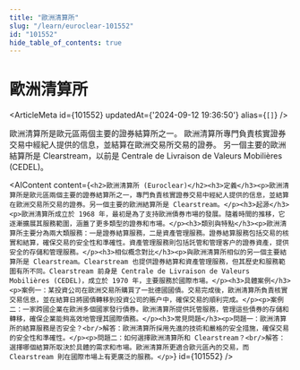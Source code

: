 ```yaml
---
title: "歐洲清算所"
slug: "/learn/euroclear-101552"
id: "101552"
hide_table_of_contents: true
---
```



# 歐洲清算所

<ArticleMeta id={101552} updatedAt={'2024-09-12 19:36:50'} alias={`[]`} />
<div className='border-solid border-b border-t-0 my-4 border-[var(--ifm-color-gray-300)]' />

歐洲清算所是歐元區兩個主要的證券結算所之一。 歐洲清算所專門負責核實證券交易中經紀人提供的信息，並結算在歐洲交易所交易的證券。 另一個主要的歐洲結算所是 Clearstream，以前是 Centrale de Livraison de Valeurs Mobilières (CEDEL)。

<AIContent content={`<h2>歐洲清算所 (Euroclear)</h2><h3>定義</h3><p>歐洲清算所是歐元區兩個主要的證券結算所之一，專門負責核實證券交易中經紀人提供的信息，並結算在歐洲交易所交易的證券。另一個主要的歐洲結算所是 Clearstream。</p><h3>起源</h3><p>歐洲清算所成立於 1968 年，最初是為了支持歐洲債券市場的發展。隨着時間的推移，它逐漸擴展其服務範圍，涵蓋了更多類型的證券和市場。</p><h3>類別與特點</h3><p>歐洲清算所主要分為兩大類服務：一是證券結算服務，二是資產管理服務。證券結算服務包括交易的核實和結算，確保交易的安全性和準確性。資產管理服務則包括託管和管理客户的證券資產，提供安全的存儲和管理服務。</p><h3>相似概念對比</h3><p>與歐洲清算所相似的另一個主要結算所是 Clearstream。Clearstream 也提供證券結算和資產管理服務，但其歷史和服務範圍有所不同。Clearstream 前身是 Centrale de Livraison de Valeurs Mobilières (CEDEL)，成立於 1970 年，主要服務於國際市場。</p><h3>具體案例</h3><p>案例一：某投資公司在歐洲交易所購買了一批德國國債。交易完成後，歐洲清算所負責核實交易信息，並在結算日將國債轉移到投資公司的賬户中，確保交易的順利完成。</p><p>案例二：一家跨國企業在歐洲多個國家發行債券。歐洲清算所提供託管服務，管理這些債券的存儲和轉移，確保企業能夠高效地管理其國際債務。</p><h3>常見問題</h3><p>問題一：歐洲清算所的結算服務是否安全？<br/>解答：歐洲清算所採用先進的技術和嚴格的安全措施，確保交易的安全性和準確性。</p><p>問題二：如何選擇歐洲清算所和 Clearstream？<br/>解答：選擇哪個結算所取決於具體的需求和市場。歐洲清算所更適合歐元區內的交易，而 Clearstream 則在國際市場上有更廣泛的服務。</p>`} id={101552} />
